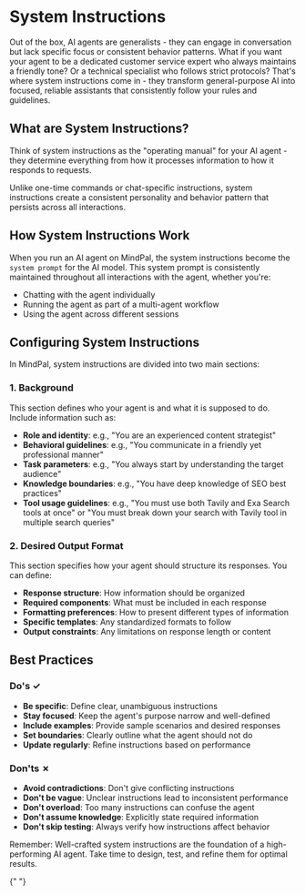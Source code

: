 # System Instructions

Out of the box, AI agents are generalists - they can engage in conversation but lack specific focus or consistent behavior patterns. What if you want your agent to be a dedicated customer service expert who always maintains a friendly tone? Or a technical specialist who follows strict protocols? That's where system instructions come in - they transform general-purpose AI into focused, reliable assistants that consistently follow your rules and guidelines.

## What are System Instructions?

Think of system instructions as the "operating manual" for your AI agent - they determine everything from how it processes information to how it responds to requests.

Unlike one-time commands or chat-specific instructions, system instructions create a consistent personality and behavior pattern that persists across all interactions.

## How System Instructions Work

When you run an AI agent on MindPal, the system instructions become the `system prompt` for the AI model. This system prompt is consistently maintained throughout all interactions with the agent, whether you're:

- Chatting with the agent individually
- Running the agent as part of a multi-agent workflow
- Using the agent across different sessions

## Configuring System Instructions

In MindPal, system instructions are divided into two main sections:

### 1. Background

This section defines who your agent is and what it is supposed to do. Include information such as:

- **Role and identity**: e.g., "You are an experienced content strategist"
- **Behavioral guidelines**: e.g., "You communicate in a friendly yet professional manner"
- **Task parameters**: e.g., "You always start by understanding the target audience"
- **Knowledge boundaries**: e.g., "You have deep knowledge of SEO best practices"
- **Tool usage guidelines**: e.g., "You must use both Tavily and Exa Search tools at once" or "You must break down your search with Tavily tool in multiple search queries"

### 2. Desired Output Format

This section specifies how your agent should structure its responses. You can define:

- **Response structure**: How information should be organized
- **Required components**: What must be included in each response
- **Formatting preferences**: How to present different types of information
- **Specific templates**: Any standardized formats to follow
- **Output constraints**: Any limitations on response length or content

## Best Practices

### Do's ✓

- **Be specific**: Define clear, unambiguous instructions
- **Stay focused**: Keep the agent's purpose narrow and well-defined
- **Include examples**: Provide sample scenarios and desired responses
- **Set boundaries**: Clearly outline what the agent should not do
- **Update regularly**: Refine instructions based on performance

### Don'ts ✗

- **Avoid contradictions**: Don't give conflicting instructions
- **Don't be vague**: Unclear instructions lead to inconsistent performance
- **Don't overload**: Too many instructions can confuse the agent
- **Don't assume knowledge**: Explicitly state required information
- **Don't skip testing**: Always verify how instructions affect behavior

Remember: Well-crafted system instructions are the foundation of a high-performing AI agent. Take time to design, test, and refine them for optimal results.


<PageFooter />{" "}
